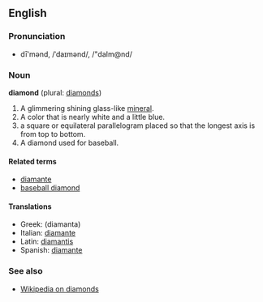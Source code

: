 ==English==
===Pronunciation===
*dī'mənd, /ˈdaɪmənd/, /"daIm@nd/

===Noun===
'''diamond''' (plural: [[diamonds]])<!-- pretty sure it can also be used as an uncountable noun as a material -->

#A glimmering shining glass-like [[mineral]].
#A color that is nearly white and a little blue.
#a square or equilateral parallelogram placed so that the longest axis is from top to bottom.
#A diamond used for baseball.

====Related terms====
*[[diamante]]
*[[baseball diamond]]

====Translations====
*Greek: (diamanta)
*Italian: [[diamante]]
*Latin: [[diamantis]]
*Spanish: [[diamante]]

===See also===
*[[wikipedia:en:Diamond|Wikipedia on diamonds]]